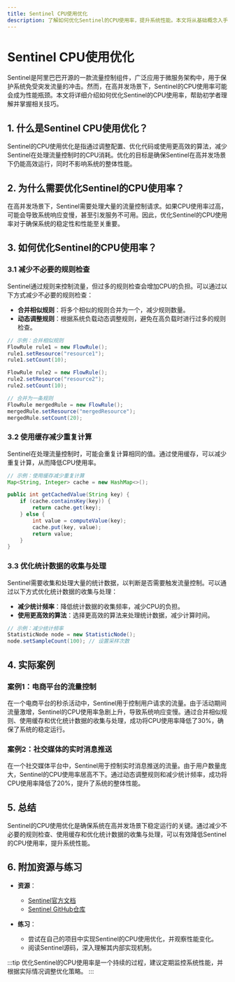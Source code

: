 ```yaml
---
title: Sentinel CPU使用优化
description: 了解如何优化Sentinel的CPU使用率，提升系统性能。本文将从基础概念入手，逐步讲解优化策略，并提供实际案例和代码示例。
---
```


# Sentinel CPU使用优化

Sentinel是阿里巴巴开源的一款流量控制组件，广泛应用于微服务架构中，用于保护系统免受突发流量的冲击。然而，在高并发场景下，Sentinel的CPU使用率可能会成为性能瓶颈。本文将详细介绍如何优化Sentinel的CPU使用率，帮助初学者理解并掌握相关技巧。

## 1. 什么是Sentinel CPU使用优化？

Sentinel的CPU使用优化是指通过调整配置、优化代码或使用更高效的算法，减少Sentinel在处理流量控制时的CPU消耗。优化的目标是确保Sentinel在高并发场景下仍能高效运行，同时不影响系统的整体性能。

## 2. 为什么需要优化Sentinel的CPU使用率？

在高并发场景下，Sentinel需要处理大量的流量控制请求。如果CPU使用率过高，可能会导致系统响应变慢，甚至引发服务不可用。因此，优化Sentinel的CPU使用率对于确保系统的稳定性和性能至关重要。

## 3. 如何优化Sentinel的CPU使用率？

### 3.1 减少不必要的规则检查

Sentinel通过规则来控制流量，但过多的规则检查会增加CPU的负担。可以通过以下方式减少不必要的规则检查：

- **合并相似规则**：将多个相似的规则合并为一个，减少规则数量。
- **动态调整规则**：根据系统负载动态调整规则，避免在高负载时进行过多的规则检查。

```java
// 示例：合并相似规则
FlowRule rule1 = new FlowRule();
rule1.setResource("resource1");
rule1.setCount(10);

FlowRule rule2 = new FlowRule();
rule2.setResource("resource2");
rule2.setCount(10);

// 合并为一条规则
FlowRule mergedRule = new FlowRule();
mergedRule.setResource("mergedResource");
mergedRule.setCount(20);
```

### 3.2 使用缓存减少重复计算

Sentinel在处理流量控制时，可能会重复计算相同的值。通过使用缓存，可以减少重复计算，从而降低CPU使用率。

```java
// 示例：使用缓存减少重复计算
Map<String, Integer> cache = new HashMap<>();

public int getCachedValue(String key) {
    if (cache.containsKey(key)) {
        return cache.get(key);
    } else {
        int value = computeValue(key);
        cache.put(key, value);
        return value;
    }
}
```

### 3.3 优化统计数据的收集与处理

Sentinel需要收集和处理大量的统计数据，以判断是否需要触发流量控制。可以通过以下方式优化统计数据的收集与处理：

- **减少统计频率**：降低统计数据的收集频率，减少CPU的负担。
- **使用更高效的算法**：选择更高效的算法来处理统计数据，减少计算时间。

```java
// 示例：减少统计频率
StatisticNode node = new StatisticNode();
node.setSampleCount(100); // 设置采样次数
```

## 4. 实际案例

### 案例1：电商平台的流量控制

在一个电商平台的秒杀活动中，Sentinel用于控制用户请求的流量。由于活动期间流量激增，Sentinel的CPU使用率急剧上升，导致系统响应变慢。通过合并相似规则、使用缓存和优化统计数据的收集与处理，成功将CPU使用率降低了30%，确保了系统的稳定运行。

### 案例2：社交媒体的实时消息推送

在一个社交媒体平台中，Sentinel用于控制实时消息推送的流量。由于用户数量庞大，Sentinel的CPU使用率居高不下。通过动态调整规则和减少统计频率，成功将CPU使用率降低了20%，提升了系统的整体性能。

## 5. 总结

Sentinel的CPU使用优化是确保系统在高并发场景下稳定运行的关键。通过减少不必要的规则检查、使用缓存和优化统计数据的收集与处理，可以有效降低Sentinel的CPU使用率，提升系统性能。

## 6. 附加资源与练习

- **资源**：
  - [Sentinel官方文档](https://sentinelguard.io/)
  - [Sentinel GitHub仓库](https://github.com/alibaba/Sentinel)

- **练习**：
  - 尝试在自己的项目中实现Sentinel的CPU使用优化，并观察性能变化。
  - 阅读Sentinel源码，深入理解其内部实现机制。

:::tip
优化Sentinel的CPU使用率是一个持续的过程，建议定期监控系统性能，并根据实际情况调整优化策略。
:::